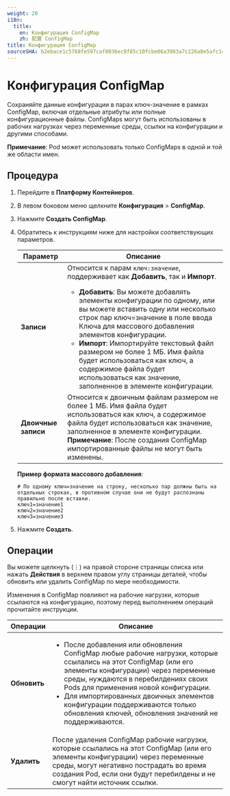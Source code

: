 ```yaml
---
weight: 20
i18n:
  title:
    en: Конфигурация ConfigMap
    zh: 配置 ConfigMap
title: Конфигурация ConfigMap
sourceSHA: b2ebace1c5768fe597caf8036ec8f85c10fcbe06a3983a7c226a0e5afc147e04
---
```


# Конфигурация ConfigMap

Сохраняйте данные конфигурации в парах ключ-значение в рамках ConfigMap, включая отдельные атрибуты или полные конфигурационные файлы. ConfigMaps могут быть использованы в рабочих нагрузках через переменные среды, ссылки на конфигурации и другими способами.

**Примечание**: Pod может использовать только ConfigMaps в одной и той же области имен.

## Процедура

1. Перейдите в **Платформу Контейнеров**.

2. В левом боковом меню щелкните **Конфигурация** > **ConfigMap**.

3. Нажмите **Создать ConfigMap**.

4. Обратитесь к инструкциям ниже для настройки соответствующих параметров.

   | Параметр          | Описание                                                                                                                                                                                                                                                                                                                                                                                                                                                     |
   | ------------------ | ------------------------------------------------------------------------------------------------------------------------------------------------------------------------------------------------------------------------------------------------------------------------------------------------------------------------------------------------------------------------------------------------------------------------------------------------------------- |
   | **Записи**        | Относится к парам `ключ:значение`, поддерживает как **Добавить**, так и **Импорт**. <br /><ul><li>**Добавить**: Вы можете добавлять элементы конфигурации по одному, или вы можете вставить одну или несколько строк пар ключ=значение в поле ввода Ключа для массового добавления элементов конфигурации.</li><li>**Импорт**: Импортируйте текстовый файл размером не более 1 МБ. Имя файла будет использоваться как ключ, а содержимое файла будет использоваться как значение, заполненное в элементе конфигурации.</li></ul> |
   | **Двоичные записи** | Относится к двоичным файлам размером не более 1 МБ. Имя файла будет использоваться как ключ, а содержимое файла будет использоваться как значение, заполненное в элементе конфигурации.<br />**Примечание**: После создания ConfigMap импортированные файлы не могут быть изменены.                                                                                                                                                                                                      |

   **Пример формата массового добавления**:

   ```
   # По одному ключ=значение на строку, несколько пар должны быть на отдельных строках, в противном случае они не будут распознаны правильно после вставки.
   ключ1=значение1
   ключ2=значение2
   ключ3=значение3
   ```

5. Нажмите **Создать**.

## Операции

Вы можете щелкнуть (⋮) на правой стороне страницы списка или нажать **Действия** в верхнем правом углу страницы деталей, чтобы обновить или удалить ConfigMap по мере необходимости.

Изменения в ConfigMap повлияют на рабочие нагрузки, которые ссылаются на конфигурацию, поэтому перед выполнением операций прочитайте инструкции.

| Операции | Описание                                                                                                                                                                                                                                                                                                                                   |
| ---------- | --------------------------------------------------------------------------------------------------------------------------------------------------------------------------------------------------------------------------------------------------------------------------------------------------------------------------------------------- |
| **Обновить** | <ul><li>После добавления или обновления ConfigMap любые рабочие нагрузки, которые ссылались на этот ConfigMap (или его элементы конфигурации) через переменные среды, нуждаются в перебилдениях своих Pods для применения новой конфигурации.</li><li>Для импортированных двоичных элементов конфигурации поддерживаются только обновления ключей, обновления значений не поддерживаются.</li></ul> |
| **Удалить** | После удаления ConfigMap рабочие нагрузки, которые ссылались на этот ConfigMap (или его элементы конфигурации) через переменные среды, могут негативно пострадать во время создания Pod, если они будут перебилдены и не смогут найти источник ссылки.                                                                                                  |
